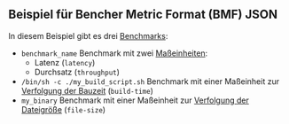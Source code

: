 
## Beispiel für Bencher Metric Format (BMF) JSON

<BmfExample />

In diesem Beispiel gibt es drei [Benchmarks][benchmark]:

- `benchmark_name` Benchmark mit zwei [Maßeinheiten][measure]:
  - Latenz (`latency`)
  - Durchsatz (`throughput`)
- `/bin/sh -c ./my_build_script.sh` Benchmark mit einer Maßeinheit zur [Verfolgung der Bauzeit][track build time] (`build-time`)
- `my_binary` Benchmark mit einer Maßeinheit zur [Verfolgung der Dateigröße][track file size] (`file-size`)

[benchmark]: /de/docs/explanation/benchmarking/#benchmark
[measure]: /de/docs/explanation/benchmarking/#measure
[track build time]: /de/docs/how-to/track-build-time/
[track file size]: /de/docs/how-to/track-file-size/
